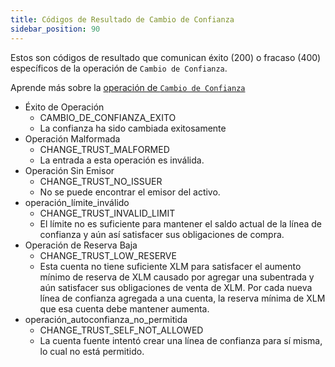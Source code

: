 ```yaml
---
title: Códigos de Resultado de Cambio de Confianza
sidebar_position: 90
---
```



Estos son códigos de resultado que comunican éxito (200) o fracaso (400) específicos de la operación de `Cambio de Confianza`.

Aprende más sobre la [operación de `Cambio de Confianza`](../../../../../../../learn/fundamentals/transactions/list-of-operations.mdx#change-trust)

<AttributeTable>

- Éxito de Operación
  - CAMBIO_DE_CONFIANZA_EXITO
  - La confianza ha sido cambiada exitosamente
- Operación Malformada
  - CHANGE_TRUST_MALFORMED
  - La entrada a esta operación es inválida.
- Operación Sin Emisor
  - CHANGE_TRUST_NO_ISSUER
  - No se puede encontrar el emisor del activo.
- operación_límite_inválido
  - CHANGE_TRUST_INVALID_LIMIT
  - El límite no es suficiente para mantener el saldo actual de la línea de confianza y aún así satisfacer sus obligaciones de compra.
- Operación de Reserva Baja
  - CHANGE_TRUST_LOW_RESERVE
  - Esta cuenta no tiene suficiente XLM para satisfacer el aumento mínimo de reserva de XLM causado por agregar una subentrada y aún satisfacer sus obligaciones de venta de XLM. Por cada nueva línea de confianza agregada a una cuenta, la reserva mínima de XLM que esa cuenta debe mantener aumenta.
- operación_autoconfianza_no_permitida
  - CHANGE_TRUST_SELF_NOT_ALLOWED
  - La cuenta fuente intentó crear una línea de confianza para sí misma, lo cual no está permitido.

</AttributeTable>
